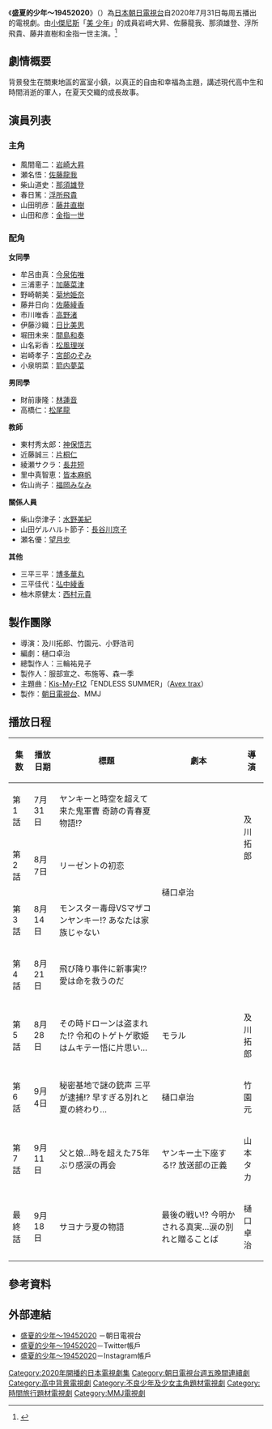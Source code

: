 {{電視節目資訊框
| 顏色 = lightskyblue
| 相關劇集 = 
| 電視網 = [[朝日電視台|朝日電視台]]
| 音訊制式 = [[立體聲|立體聲]]
| 播出國家 = {{JPN}}
| 開始 = 2020年7月31日
| 結束 = 2020年9月18日
| 播出時間 = 每週五 23:15 - 0:15
| 中國大陸名稱 = 
| 外景 = {{JPN}}
| 台灣名稱 = 
| 港澳名稱 = 
| 馬新名稱 = 
| 官方網站 = https://www.tv-asahi.co.jp/manatsunoshonen/
| imdb_id = 
| tv_com_id = 
| 每集長 = 60分鐘
| 旁白 = 
| 名稱 = 盛夏的少年～19452020
| 演出 = [[岩崎大昇|岩崎大昇]]<br>[[佐藤龍我|佐藤龍我]]<br>[[那須雄登|那須雄登]]<br>[[浮所飛貴|浮所飛貴]]<br>[[藤井直樹|藤井直樹]]<br>[[金指一世|金指一世]]
| 原名 = {{lang|ja|真夏の少年〜19452020}}
| 圖片 = 
| 類型 = 電視劇
| 原創 = 
| 導演 = 及川拓郎<br>竹園元<br>小野浩司
| 編劇 = 樋口卓治<br>モラル<br>山本タカ
| 主題曲 = [[Kis-My-Ft2|Kis-My-Ft2]]「ENDLESS SUMMER」
| 製片人 = 三輪祐見子（[[朝日電視台|朝日電視台]]）<br>
服部宣之<br>
布施等<br>
森一季
| 配樂 = 
| 片尾曲 = 
| 國家 = {{JPN}}
| 地區 = {{JPN}}
| 語言 = [[日語|日語]]
| 季數 = 
| 集數 = 8
| 制作公司 = [[朝日電視台|朝日電視台]]<br>
MMJ
}}《'''盛夏的少年～19452020'''》（{{lang-ja|真夏の少年〜19452020}}）為[[日本|日本]][[朝日電視台|朝日電視台]]自2020年7月31日每周五播出的電視劇。由[[小傑尼斯|小傑尼斯]]「[[美_少年|美 少年]]」的成員岩﨑大昇、佐藤龍我、那須雄登、浮所飛貴、藤井直樹和金指一世主演。<ref>{{Cite web|title=ジャニーズJr. 美 少年が連ドラ初主演　テレ朝金曜ナイトドラマ『真夏の少年～19452020』放送決定|url=https://realsound.jp/movie/2020/06/post-574567.html|accessdate=2021-02-04|author=|date=2020-06-25|format=|publisher=Real Sound|language=Ja|archive-date=2021-02-09|archive-url=https://web.archive.org/web/20210209170627/https://realsound.jp/movie/2020/06/post-574567.html|dead-url=no}}</ref>

== 劇情概要 ==
背景發生在關東地區的富室小鎮，以真正的自由和幸福為主題，講述現代高中生和時間消逝的軍人，在夏天交織的成長故事。

== 演員列表 ==

=== 主角 ===

* 風間竜二：[[岩崎大昇|岩崎大昇]]
* 瀬名悟：[[佐藤龍我|佐藤龍我]]
* 柴山道史：[[那須雄登|那須雄登]]
* 春日篤：[[浮所飛貴|浮所飛貴]]
* 山田明彦：[[藤井直樹|藤井直樹]]
* 山田和彦：[[金指一世|金指一世]]

=== 配角 ===
'''女同學'''

* 牟呂由真：[[今泉佑唯|今泉佑唯]]
* 三浦恵子：[[加藤菜津|加藤菜津]]
* 野崎朝美：[[菊地姫奈|菊地姫奈]]
* 藤井日向：[[佐藤綾香|佐藤綾香]]
* 市川唯香：[[高野渚|高野渚]]
* 伊藤沙織：[[日比美思|日比美思]]
* 堀田未来：[[間島和奏|間島和奏]]
* 山名彩香：[[松風理咲|松風理咲]]
* 岩崎孝子：[[宮部のぞみ|宮部のぞみ]]
* 小泉明菜：[[箭内夢菜|箭内夢菜]]

'''男同學'''

* 財前康隆：[[林蓮音|林蓮音]]
* 高橋仁：[[松尾龍|松尾龍]]

'''教師'''

* 東村秀太郎：[[神保悟志|神保悟志]]
* 近藤誠三：[[片桐仁|片桐仁]]
* 綾瀬サクラ：[[長井短|長井短]]
* 里中真智恵：[[皆本麻帆|皆本麻帆]]
* 佐山尚子：[[福岡みなみ|福岡みなみ]]

'''關係人員'''

* 柴山奈津子：[[水野美紀|水野美紀]]
* 山田ゲルハルト節子：[[長谷川京子|長谷川京子]]
* 瀬名優：[[望月步|望月步]]

'''其他'''

* 三平三平：[[博多華丸|博多華丸]]
* 三平佳代：[[弘中綾香|弘中綾香]]
* 柚木原健太：[[西村元貴|西村元貴]]

== 製作團隊 ==

* 導演：及川拓郎、竹園元、小野浩司
* 編劇：樋口卓治
* 總製作人：三輪祐見子
* 製作人：服部宣之、布施等、森一季
* 主題曲：[[Kis-My-Ft2|Kis-My-Ft2]]「ENDLESS SUMMER」（[[Avex_trax|Avex trax]]）
* 製作：[[朝日電視台|朝日電視台]]、MMJ

== 播放日程 ==
{| class="wikitable" style="text-align:center"
!集数
!播放日期
!標題 
!劇本
!導演
|-
|第1話
|7月31日
|ヤンキーと時空を超えて来た鬼軍曹 奇跡の青春夏物語!?
| rowspan="4" |樋口卓治
| rowspan="2" |及川拓郎
|-
|第2話
|8月{{0}}7日
|リーゼントの初恋!! アザカワ女子が教師と禁断の恋愛!?
|-
|第3話
|8月14日
|モンスター毒母VSマザコンヤンキー!? あなたは家族じゃない!!
|竹園元
|-
|第4話
|8月21日
|飛び降り事件に新事実!? 愛は命を救うのだ!!
|小野浩司
|-
|第5話
|8月28日
|その時ドローンは盗まれた!? 令和のトゲトゲ歌姫はムキテー悟に片思い…
|モラル
|及川拓郎
|-
|第6話
|9月{{0}}4日
|秘密基地で謎の銃声 三平が逮捕!? 早すぎる別れと夏の終わり…
|樋口卓治
|竹園元
|-
|第7話
|9月11日
|父と娘…時を超えた75年ぶり感涙の再会!! ヤンキー土下座する!? 放送部の正義
|山本タカ
|小野浩司
|-
|最終話
|9月18日
|サヨナラ夏の物語!! 最後の戦い!? 今明かされる真実…涙の別れと贈ることば
|樋口卓治
|及川拓郎
|}

== 參考資料 ==
<references />

== 外部連結 ==

* [https://www.tv-asahi.co.jp/manatsunoshonen 盛夏的少年～19452020] {{Wayback|url=https://www.tv-asahi.co.jp/manatsunoshonen |date=20201218092605 }}－朝日電視台
* [https://twitter.com/manatsu19452020 盛夏的少年～19452020]－Twitter帳戶
* [https://www.instagram.com/manatsu19452020/ 盛夏的少年～19452020]－Instagram帳戶
{{電視節目的變遷
|電視台={{JPN}} [[朝日電視台|朝日電視台]] [[朝日電視台週五晚間連續劇|週五晚間連續劇]]
|節目名稱=盛夏的少年～19452020<br />（2020年7月31日－2020年9月18日）
|上一節目=[[家政夫三田園|家政夫三田園4]]<br />（2020年4月24日－2020年7月24日）
|下一節目=[[24_JAPAN|24 JAPAN]]<br />（2020年10月9日－2021年3月26日）
}}

{{DEFAULTSORT:Manatsu no Shounen Ichikyuuyongo Niizeroniizero}}
[[Category:2020年開播的日本電視劇集|Category:2020年開播的日本電視劇集]]
[[Category:朝日電視台週五晚間連續劇|Category:朝日電視台週五晚間連續劇]]
[[Category:高中背景電視劇|Category:高中背景電視劇]]
[[Category:不良少年及少女主角題材電視劇|Category:不良少年及少女主角題材電視劇]]
[[Category:時間旅行題材電視劇|Category:時間旅行題材電視劇]]
[[Category:MMJ電視劇|Category:MMJ電視劇]]